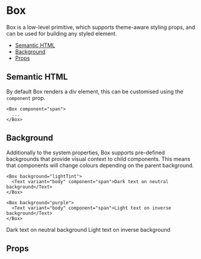 
<Meta of={BoxStories} />

# Box

Box is a low-level primitive, which supports theme-aware styling props, and can
be used for building any styled element.

* [Semantic HTML](#semantic-html)
* [Background](#background)
* [Props](#props)

## Semantic HTML

By default Box renders a div element, this can be customised using the
`component` prop.

```tsx
<Box component="span">
  ...
</Box>
```

## Background

Additionally to the system properties, Box supports pre-defined backgrounds
that provide visual context to child components. This means that components
will change colours depending on the parent background.

```tsx
<Box background="lightTint">
  <Text variant="body" component="span">Dark text on neutral background</Text>
</Box>

<Box background="purple">
  <Text variant="body" component="span">Light text on inverse background</Text>
</Box>
```

<Canvas withSource="closed">
<ThemeProvider>
<Box background="lightTint" padding={4}>
  <Text variant="body" component="span">Dark text on neutral background</Text>
</Box>
<Box background="purple" padding={4}>
  <Text variant="body" component="span">Light text on inverse background</Text>
</Box>
</ThemeProvider>
</Canvas>

## Props

<ArgsTable of={BoxStories.meta} />

